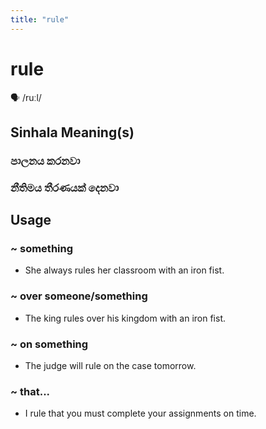 ```yaml
---
title: "rule"
---
```


# rule

🗣️ /ruːl/

## Sinhala Meaning(s)

### පාලනය කරනවා
### නීතිමය තීරණයක් දෙනවා

## Usage

### ~ something

- She always rules her classroom with an iron fist.


### ~ over someone/something

- The king rules over his kingdom with an iron fist.


### ~ on something

- The judge will rule on the case tomorrow.


### ~ that...

- I rule that you must complete your assignments on time.

